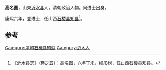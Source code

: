 '''高名圖'''，山東[[沂水县|沂水县]]人，清朝政治人物。同进士出身。

康熙六年，登进士，任山西[[石楼县|石楼县]][[知县|知县]]<ref>《沂水县志》（卷之五）：高名图，六年丁未，缪彤榜，任山西石楼县知县。</ref>。

==参考==
{{reflist}}
{{清朝人物小作品}}
{{康熙六年丁未科殿試金榜}}
{{DEFAULTSORT:Gao高}}
[[Category:清朝石樓縣知縣|Category:清朝石樓縣知縣]]
[[Category:沂水人|Category:沂水人]]